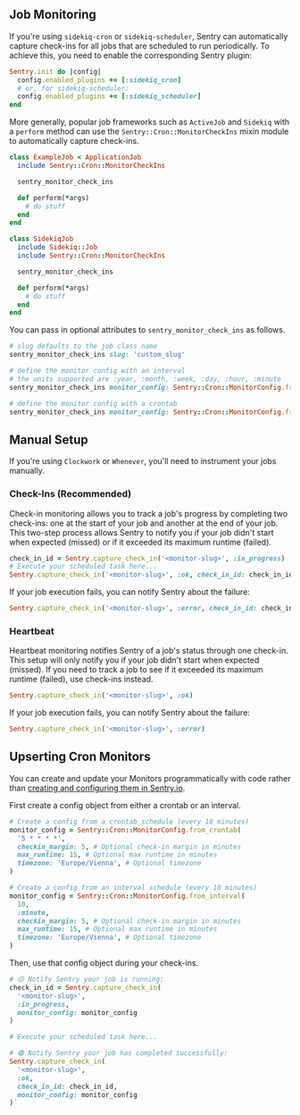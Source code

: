 ## Job Monitoring

If you're using `sidekiq-cron` or `sidekiq-scheduler`, Sentry can automatically
capture check-ins for all jobs that are scheduled to run periodically. To
achieve this, you need to enable the corresponding Sentry plugin:

```rb
Sentry.init do |config|
  config.enabled_plugins += [:sidekiq_cron]
  # or, for sidekiq-scheduler:
  config.enabled_plugins += [:sidekiq_scheduler]
end
```

More generally, popular job frameworks such as `ActiveJob` and `Sidekiq` with
a `perform` method can use the `Sentry::Cron::MonitorCheckIns` mixin module
to automatically capture check-ins.

```rb {tabTitle: ActiveJob}
class ExampleJob < ApplicationJob
  include Sentry::Cron::MonitorCheckIns

  sentry_monitor_check_ins

  def perform(*args)
    # do stuff
  end
end
```

```rb {tabTitle: Sidekiq}
class SidekiqJob
  include Sidekiq::Job
  include Sentry::Cron::MonitorCheckIns

  sentry_monitor_check_ins

  def perform(*args)
    # do stuff
  end
end
```

You can pass in optional attributes to `sentry_monitor_check_ins` as follows.

```rb
# slug defaults to the job class name
sentry_monitor_check_ins slug: 'custom_slug'

# define the monitor config with an interval
# the units supported are :year, :month, :week, :day, :hour, :minute
sentry_monitor_check_ins monitor_config: Sentry::Cron::MonitorConfig.from_interval(1, :minute)

# define the monitor config with a crontab
sentry_monitor_check_ins monitor_config: Sentry::Cron::MonitorConfig.from_crontab('5 * * * *')
```

## Manual Setup

If you're using `Clockwork` or `Whenever`, you'll need to instrument your jobs
manually.

### Check-Ins (Recommended)

Check-in monitoring allows you to track a job's progress by completing two check-ins: one at the start of your job and another at the end of your job. This two-step process allows Sentry to notify you if your job didn't start when expected (missed) or if it exceeded its maximum runtime (failed).

```ruby
check_in_id = Sentry.capture_check_in('<monitor-slug>', :in_progress)
# Execute your scheduled task here...
Sentry.capture_check_in('<monitor-slug>', :ok, check_in_id: check_in_id)
```

If your job execution fails, you can notify Sentry about the failure:

```ruby
Sentry.capture_check_in('<monitor-slug>', :error, check_in_id: check_in_id)
```

### Heartbeat

Heartbeat monitoring notifies Sentry of a job's status through one check-in. This setup will only notify you if your job didn't start when expected (missed). If you need to track a job to see if it exceeded its maximum runtime (failed), use check-ins instead.

```ruby
Sentry.capture_check_in('<monitor-slug>', :ok)
```

If your job execution fails, you can notify Sentry about the failure:

```ruby
Sentry.capture_check_in('<monitor-slug>', :error)
```

## Upserting Cron Monitors

You can create and update your Monitors programmatically with code
rather than [creating and configuring them in Sentry.io](https://sentry.io/crons/create/).

First create a config object from either a crontab or an interval.

```ruby
# Create a config from a crontab schedule (every 10 minutes)
monitor_config = Sentry::Cron::MonitorConfig.from_crontab(
  '5 * * * *',
  checkin_margin: 5, # Optional check-in margin in minutes
  max_runtime: 15, # Optional max runtime in minutes
  timezone: 'Europe/Vienna', # Optional timezone
)

# Create a config from an interval schedule (every 10 minutes)
monitor_config = Sentry::Cron::MonitorConfig.from_interval(
  10,
  :minute,
  checkin_margin: 5, # Optional check-in margin in minutes
  max_runtime: 15, # Optional max runtime in minutes
  timezone: 'Europe/Vienna', # Optional timezone
)
```

Then, use that config object during your check-ins.

```ruby
# 🟡 Notify Sentry your job is running:
check_in_id = Sentry.capture_check_in(
  '<monitor-slug>',
  :in_progress,
  monitor_config: monitor_config
)

# Execute your scheduled task here...

# 🟢 Notify Sentry your job has completed successfully:
Sentry.capture_check_in(
  '<monitor-slug>',
  :ok,
  check_in_id: check_in_id,
  monitor_config: monitor_config
)`
```
